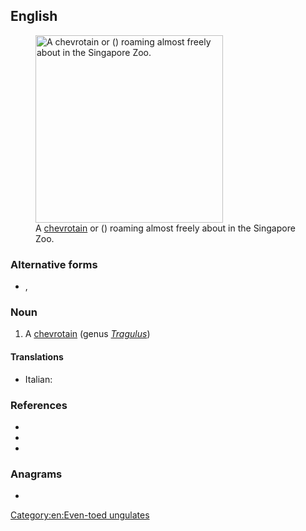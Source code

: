 {{also|mousedeer}}
==English==
[[File:Mouse-deer Singapore Zoo 2012.JPG|thumb|300px|A [[chevrotain]] or {{vern|lesser mouse-deer}} ({{taxlink|Tragulus kanchil|species|ver=191022}}) roaming almost freely about in the Singapore Zoo.]]

===Alternative forms===
* {{l|en|mousedeer}}, {{l|en|mouse-deer}}

===Noun===
{{en-noun|s|mouse deer}}

# A [[chevrotain]] (genus ''[[Tragulus]]'')

====Translations====
* Italian: {{t|it|tragulo|m}}

===References===
* {{pedia}}
* {{specieslite|Tragulus|i=1}}
* {{comcatlite|Tragulus|i=1}}

===Anagrams===
* {{anagrams|en|a=deeemorsu|deer mouse|deermouse}}

[[Category:en:Even-toed ungulates]]
